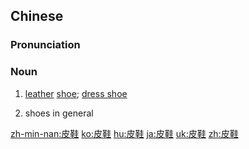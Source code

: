 ==Chinese==
{{zh-forms}}

===Pronunciation===
{{zh-pron
|m=píxié
|cat=n
}}

===Noun===
{{zh-noun}}

# [[leather]] [[shoe]]; [[dress shoe]]
# {{lb|zh|informal}} shoes in general

{{zh-cat|Footwear}}

[[zh-min-nan:皮鞋]]
[[ko:皮鞋]]
[[hu:皮鞋]]
[[ja:皮鞋]]
[[uk:皮鞋]]
[[zh:皮鞋]]